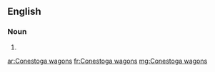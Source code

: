 ==English==

===Noun===
{{head|en|noun plural form}}

# {{plural of|Conestoga wagon|lang=en}}

[[ar:Conestoga wagons]]
[[fr:Conestoga wagons]]
[[mg:Conestoga wagons]]